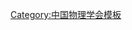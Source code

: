 {{Navbox
| name   = 中国物理学会第三届理事会
| title  = [[中国物理学会]]第三届理事会
| above  = 1982年12月－1987年2月
| bodyclass = hlist
| group1 = 名誉理事长
| list1  = 
* [[严济慈]]
* [[周培源]]
| group2 = 名誉理事
| list2  = 
* [[王淦昌]]
* [[王竹溪|{{Box|王竹溪}}]]
* [[汪德昭]]
* [[赵忠尧]]
* [[张文裕]]
* [[施汝为|{{Box|施汝为}}]]
* [[钱临照]]
* [[褚圣麟]]
| group3 = 理事长
| list3  = [[錢三強]]
| group4 = 副理事长
| list4  = 
* [[谢希德]]
* [[洪朝生]]
* [[周光召]]
| group5 = 秘书长
| list5  = [[管惟炎]]
| group6 = 副秘书长
| list6  = 
* [[沈克琦]]
* [[李寿枬]]
| group7 = 常务理事
| list7  =
* [[王殖东]]
* [[朱洪元]]
* [[沈克琦]]
* [[李寿枬]]
* [[李荫远]]
* [[汪世清]]
* [[洪朝生]]
* [[周光召]]
* [[赵景员]]
* [[冯端|冯　端]]
* [[徐叙瑢]]
* [[侯德彭]]
* [[程开甲]]
* [[黄昆|黄　昆]]
* [[管惟炎]]
* [[錢三強]]
* [[谢希德]]
| group8 = 理事
| list8  =
* [[力一|力　一]]
* [[于敏|于　敏]]
* [[小桑珠]]
* [[木钧|木　钧]]
* [[王义遒]]
* [[王世俊]]
* [[王立理]]
* [[王守武]]
* [[王承瑞]]
* [[王怀德]]
* [[王治樑]]
* [[王学斌]]
* [[王殖东]]
* [[方励之]]
* [[方俊鑫]]
* [[卞伯达]]
* [[冯郁|冯　郁]]
* [[冯端|冯　端]]
* [[皮名嘉]]
* [[田志伟]]
* [[田明讃]]
* [[孙汉城]]
* [[买买提伊明]]
* [[朱洪元]]
* [[张永仑]]
* [[张庆嵩]]
* [[张德澂]]
* [[汪世清]]
* [[汪雪瑛]]
* [[陈水|陈　水]]
* [[陈正照]]
* [[陈能宽]]
* [[时庆云]]
* [[吴式枢]]
* [[李正武]]
* [[李华钟]]
* [[李沉植]]
* [[李寿枬]]
* [[李荫远]]
* [[李家明]]
* [[李瑞年]]
* [[何祚庥]]
* [[况惠荪]]
* [[沈克琦]]
* [[宓子宏]]
* [[周世勋]]
* [[周光召]]
* [[周仲璧]]
* [[罗辽复]]
* [[杨士羲]]
* [[杨桂宫]]
* [[杨澄中]]
* [[杨德新]]
* [[林桐绰]]
* [[经福谦]]
* [[岳德铨]]
* [[恽瑛|恽　瑛]]
* [[洪晶|洪　晶]]
* [[洪朝生]]
* [[段一士]]
* [[赵凯华]]
* [[赵景员]]
* [[錢三強]]
* [[郭可信]]
* [[袁定一]]
* [[殷学谦]]
* [[徐叙瑢]]
* [[侯德彭]]
* [[梁敬魁]]
* [[黄昆|黄　昆]]
* [[黄润荣]]
* [[章综|章　综]]
* [[彭桓武]]
* [[程开甲]]
* [[程晓吾]]
* [[谢希德]]
* [[葛庭燧]]
* [[雷树人]]
* [[管惟炎]]
* [[颜家壬]]
* [[霍安祥]]
* [[戴道生]]
* [[魏荣爵]]
* [[谢毓章]]
| below  = 标注：{{Box|任内逝世}}
}}<noinclude>
{{collapsible option}}
[[Category:中国物理学会模板]]
</noinclude>